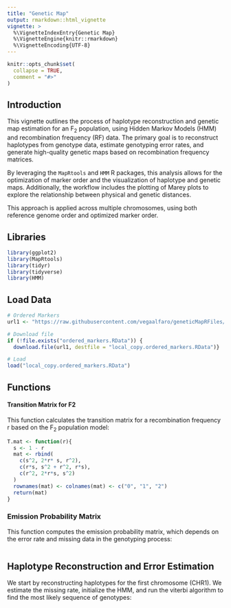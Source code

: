 ```yaml
---
title: "Genetic Map"
output: rmarkdown::html_vignette
vignette: >
  %\VignetteIndexEntry{Genetic Map}
  %\VignetteEngine{knitr::rmarkdown}
  %\VignetteEncoding{UTF-8}
---
```


```r
knitr::opts_chunk$set(
  collapse = TRUE,
  comment = "#>"
)
```

## Introduction

This vignette outlines the process of haplotype reconstruction and genetic map estimation for an F~2~ population, using Hidden Markov Models (HMM) and recombination frequency (RF) data. The primary goal is to reconstruct haplotypes from genotype data, estimate genotyping error rates, and generate high-quality genetic maps based on recombination frequency matrices.

By leveraging the `MapRtools` and `HMM` R packages, this analysis allows for the optimization of marker order and the visualization of haplotype and genetic maps. Additionally, the workflow includes the plotting of Marey plots to explore the relationship between physical and genetic distances.

This approach is applied across multiple chromosomes, using both reference genome order and optimized marker order.

## Libraries

```r
library(ggplot2)
library(MapRtools)
library(tidyr)
library(tidyverse)
library(HMM)

```


## Load Data

```r
# Ordered Markers
url1 <- "https://raw.githubusercontent.com/vegaalfaro/geneticMapRFiles/main/R_data/ordered_markers.RData"

# Download file
if (!file.exists("ordered_markers.RData")) {
  download.file(url1, destfile = "local_copy.ordered_markers.RData")}

# Load
load("local_copy.ordered_markers.RData")
```


## Functions

#### Transition Matrix for F2

This function calculates the transition matrix for a recombination frequency r based on the F~2~ population model:

```r

T.mat <- function(r){
  s <- 1 - r
  mat <- rbind(
    c(s^2, 2*r* s, r^2),
    c(r*s, s^2 + r^2, r*s),
    c(r^2, 2*r*s, s^2)
  )
  rownames(mat) <- colnames(mat) <- c("0", "1", "2")
  return(mat)
}


```

### Emission Probability Matrix

This function computes the emission probability matrix, which depends on the error rate and missing data in the genotyping process:

```r


```


## Haplotype Reconstruction and Error Estimation

We start by reconstructing haplotypes for the first chromosome (CHR1). We estimate the missing rate, initialize the HMM, and run the viterbi algorithm to find the most likely sequence of genotypes:


